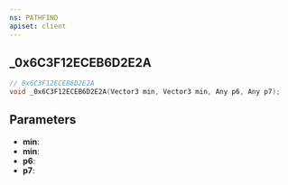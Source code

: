 ```yaml
---
ns: PATHFIND
apiset: client
---
```

## _0x6C3F12ECEB6D2E2A

```c
// 0x6C3F12ECEB6D2E2A
void _0x6C3F12ECEB6D2E2A(Vector3 min, Vector3 min, Any p6, Any p7);
```


## Parameters
* **min**:
* **min**:
* **p6**:
* **p7**: